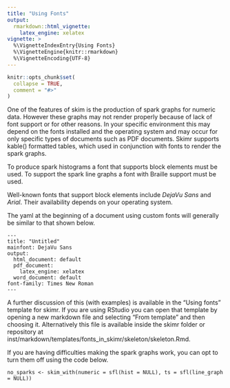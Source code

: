 ```yaml
---
title: "Using Fonts"
output: 
  rmarkdown::html_vignette:
    latex_engine: xelatex
vignette: >
  %\VignetteIndexEntry{Using Fonts}
  %\VignetteEngine{knitr::rmarkdown}
  %\VignetteEncoding{UTF-8}
---
```


```r
knitr::opts_chunk$set(
  collapse = TRUE,
  comment = "#>"
)
```

One of the features of skim is the production of spark graphs for numeric data.
However these graphs may not render properly because of lack of font support or for other
reasons. In your specific environment this may depend on the fonts installed and the operating
system and may occur for only specific types of documents such as PDF documents.
Skimr supports kable() formatted tables, which used in conjunction with 
fonts to render the spark graphs.

To produce spark histograms a font that supports block elements must be used. To
support the spark line graphs a font with Braille support must be used. 

Well-known fonts that support block elements include _DejaVu Sans_ and _Arial_. 
Their availability depends on your operating system. 

The yaml at the beginning of a document using custom fonts will generally be
similar to that shown below.

```
---
title: "Untitled"
mainfont: DejaVu Sans
output:
  html_document: default
  pdf_document:
    latex_engine: xelatex
  word_document: default
font-family: Times New Roman
---
```


A further discussion of this (with examples) is available in the "Using fonts" template for
skimr.  If you are using RStudio you can open that template by opening a new markdown
file and selecting "From template" and then choosing it.  Alternatively this file 
is available inside the skimr folder or repository at 
inst/markdown/templates/fonts_in_skimr/skeleton/skeleton.Rmd. 

If you are having difficulties making the spark graphs work, you can opt to turn 
them off using the code below.

```
no_sparks <- skim_with(numeric = sfl(hist = NULL), ts = sfl(line_graph = NULL))

```
